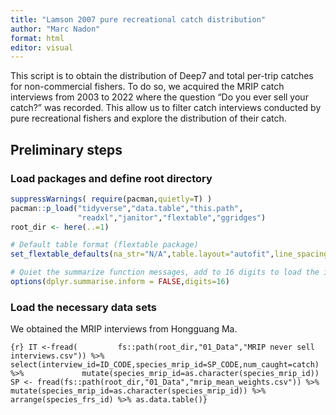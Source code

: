 ```yaml
---
title: "Lamson 2007 pure recreational catch distribution"
author: "Marc Nadon"
format: html
editor: visual
---
```


This script is to obtain the distribution of Deep7 and total per-trip catches for non-commercial fishers. To do so, we acquired the MRIP catch interviews from 2003 to 2022 where the question "Do you ever sell your catch?" was recorded. This allow us to filter catch interviews conducted by pure recreational fishers and explore the distribution of their catch.

## Preliminary steps

### Load packages and define root directory

```r
suppressWarnings( require(pacman,quietly=T) )
pacman::p_load("tidyverse","data.table","this.path",
               "readxl","janitor","flextable","ggridges")
root_dir <- here(..=1)

# Default table format (flextable package)
set_flextable_defaults(na_str="N/A",table.layout="autofit",line_spacing=0.5)

# Quiet the summarize function messages, add to 16 digits to load the interview_id correctly.
options(dplyr.summarise.inform = FALSE,digits=16)
```

### Load the necessary data sets

We obtained the MRIP interviews from Hongguang Ma.

`{r} IT <-fread(         fs::path(root_dir,"01_Data","MRIP never sell interviews.csv")) %>%           select(interview_id=ID_CODE,species_mrip_id=SP_CODE,num_caught=catch) %>%             mutate(species_mrip_id=as.character(species_mrip_id))  SP <- fread(fs::path(root_dir,"01_Data","mrip_mean_weights.csv")) %>%             mutate(species_mrip_id=as.character(species_mrip_id)) %>%                arrange(species_frs_id) %>% as.data.table()}`

